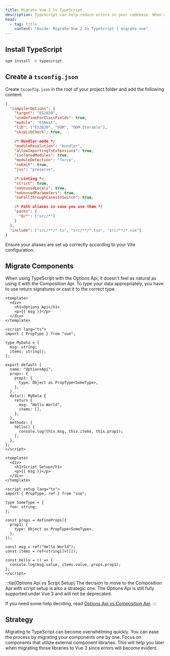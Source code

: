 ```yaml
---
title: Migrate Vue 2 to TypeScript
description: TypeScript can help reduce errors in your codebase. When migrating to Vue 3, it helps massively in catching bugs early.
head:
  - tag: title
    content: "Guide: Migrate Vue 2 to TypeScript | migrate-vue"
---
```


## Install TypeScript

```bash
npm install -D typescript
```

## Create a `tsconfig.json`

Create `tsconfig.json` in the root of your project folder and add the following content:

```json title="tsconfig.json"
{
  "compilerOptions": {
    "target": "ES2020",
    "useDefineForClassFields": true,
    "module": "ESNext",
    "lib": ["ES2020", "DOM", "DOM.Iterable"],
    "skipLibCheck": true,

    /* Bundler mode */
    "moduleResolution": "bundler",
    "allowImportingTsExtensions": true,
    "isolatedModules": true,
    "moduleDetection": "force",
    "noEmit": true,
    "jsx": "preserve",

    /* Linting */
    "strict": true,
    "noUnusedLocals": true,
    "noUnusedParameters": true,
    "noFallthroughCasesInSwitch": true,

    /* Path aliases in case you use them */
    "paths": {
      "@/*": ["src/*"]
    }
  },
  "include": ["src/**/*.ts", "src/**/*.tsx", "src/**/*.vue"]
}
```

Ensure your aliases are set up correctly according to your Vite configuration.

## Migrate Components

When using TypeScript with the Options Api, it doesn't feel as natural as using it with the Composition Api.
To type your data appropriately, you have to use return signatures or cast it to the correct type.

```vue title="OptionsApi.vue"
<template>
  <div>
    <h1>Options Api</h1>
    <p>{{ msg }}</p>
  </div>
</template>

<script lang="ts">
import { PropType } from "vue";

type MyData = {
  msg: string;
  items: string[];
};

export default {
  name: "OptionsApi",
  props: {
    prop1: {
      type: Object as PropType<SomeType>,
    },
  },
  data(): MyData {
    return {
      msg: "Hello World",
      items: [],
    };
  },
  methods: {
    hello() {
      console.log(this.msg, this.items, this.prop1);
    },
  },
};
</script>
```

```vue title="ScriptSetup.vue"
<template>
  <div>
    <h1>Script Setup</h1>
    <p>{{ msg }}</p>
  </div>
</template>

<script setup lang="ts">
import { PropType, ref } from "vue";

type SomeType = {
  foo: string;
};

const props = defineProps({
  prop1: {
    type: Object as PropType<SomeType>,
  },
});

const msg = ref("Hello World");
const items = ref<string[]>([]);

const hello = () => {
  console.log(msg.value, items.value, props.prop1);
};
</script>
```

:::tip[Options Api vs Script Setup]
The decision to move to the Composition Api with script setup is also a strategic one.
The Options Api is still fully supported under Vue 3 and will not be deprecated.

If you need some help deciding, read [Options Api vs Composition Api](/guide/4-options-api-vs-composition-api).
:::

## Strategy

Migrating to TypeScript can become overwhelming quickly.
You can ease the process by migrating your components one by one.
Focus on components that utilize external component libraries.
This will help you later when migrating those libraries to Vue 3 since errors will become evident.
